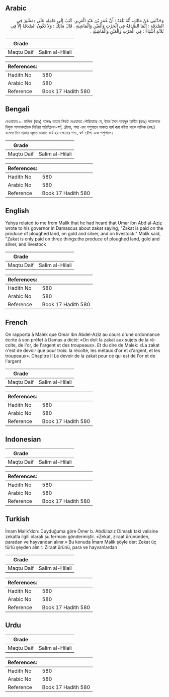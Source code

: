 ## Arabic


<div dir="rtl" lang="ar" style={{fontSize:'larger',backgroundColor:'#f8f9fa',padding:20}}>
وَحَدَّثَنِي عَنْ مَالِكٍ، أَنَّهُ بَلَغَهُ ‏:‏ أَنَّ عُمَرَ بْنَ عَبْدِ الْعَزِيزِ، كَتَبَ إِلَى عَامِلِهِ عَلَى دِمَشْقَ فِي الصَّدَقَةِ ‏:‏ إِنَّمَا الصَّدَقَةُ فِي الْحَرْثِ وَالْعَيْنِ وَالْمَاشِيَةِ ‏.‏ قَالَ مَالِكٌ ‏:‏ وَلاَ تَكُونُ الصَّدَقَةُ إِلاَّ فِي ثَلاَثَةِ أَشْيَاءَ ‏:‏ فِي الْحَرْثِ وَالْعَيْنِ وَالْمَاشِيَةِ ‏.‏
</div>
<div style={{backgroundColor:'#f8f9fa',padding:20, marginBottom: 10}}><table> <thead> <tr> <th>Grade</th> <th></th> </tr> </thead> <tbody> <tr><td>Maqtu Daif</td><td>Salim al-Hilali</td></tr></tbody></table><table> <thead> <tr> <th>References:</th> <th></th> </tr> </thead> <tbody><tr><td>Hadith No</td><td>580</td></tr><tr><td>Arabic No</td><td>580</td></tr><tr><td>Reference</td><td>Book 17 Hadith 580</td></tr></tbody></table></div>

## Bengali


<div dir="ltr" lang="bn" style={{fontSize:'larger',backgroundColor:'#f8f9fa',padding:20}}>
রেওয়ায়ত ৩. মালিক (রহঃ) বলেনঃ তাহার নিকট রেওয়ায়ত পৌছিয়াছে যে, উমর ইবন আবদুল আযীয (রহঃ) দামেশকে নিযুক্ত শাসনকর্তাকে লিখিয়া পাঠাইলেন-স্বর্ণ, রৌপ্য, শস্য এবং পশুপালে যাকাত ধার্য করা হইয়া থাকে মালিক (রহঃ) বলেনঃ তিন প্রকার বস্তুতে যাকাত ধার্য হয়-ক্ষেতের শস্য, স্বর্ণ-রৌপ্য এবং পশুপালে।
</div>
<div style={{backgroundColor:'#f8f9fa',padding:20, marginBottom: 10}}><table> <thead> <tr> <th>Grade</th> <th></th> </tr> </thead> <tbody> <tr><td>Maqtu Daif</td><td>Salim al-Hilali</td></tr></tbody></table><table> <thead> <tr> <th>References:</th> <th></th> </tr> </thead> <tbody><tr><td>Hadith No</td><td>580</td></tr><tr><td>Arabic No</td><td>580</td></tr><tr><td>Reference</td><td>Book 17 Hadith 580</td></tr></tbody></table></div>

## English


<div dir="ltr" lang="en" style={{fontSize:'larger',backgroundColor:'#f8f9fa',padding:20}}>
Yahya related to me from Malik that he had heard that Umar ibn Abd al-Aziz wrote to his governor in Damascus about zakat saying, "Zakat is paid on the produce of ploughed land, on gold and silver, and on livestock." Malik said, "Zakat is only paid on three things:the produce of ploughed land, gold and silver, and livestock
</div>
<div style={{backgroundColor:'#f8f9fa',padding:20, marginBottom: 10}}><table> <thead> <tr> <th>Grade</th> <th></th> </tr> </thead> <tbody> <tr><td>Maqtu Daif</td><td>Salim al-Hilali</td></tr></tbody></table><table> <thead> <tr> <th>References:</th> <th></th> </tr> </thead> <tbody><tr><td>Hadith No</td><td>580</td></tr><tr><td>Arabic No</td><td>580</td></tr><tr><td>Reference</td><td>Book 17 Hadith 580</td></tr></tbody></table></div>

## French


<div dir="ltr" lang="fr" style={{fontSize:'larger',backgroundColor:'#f8f9fa',padding:20}}>
On rapporta à Malek que Omar Ibn Abdel-Aziz au cours d'une ordonnance écrite à son préfet à Damas a dicté: «On doit la zakat aux sujets de la récolte, de l'or, de l'argent et des troupeaux». Et du dire de Malek: «La zakat n'est de devoir que pour trois: la récolte, les métaux d'or et d'argent, et les troupeaux». Chapitre II Le devoir de la zakat pour ce qui est de l'or et de l'argent
</div>
<div style={{backgroundColor:'#f8f9fa',padding:20, marginBottom: 10}}><table> <thead> <tr> <th>Grade</th> <th></th> </tr> </thead> <tbody> <tr><td>Maqtu Daif</td><td>Salim al-Hilali</td></tr></tbody></table><table> <thead> <tr> <th>References:</th> <th></th> </tr> </thead> <tbody><tr><td>Hadith No</td><td>580</td></tr><tr><td>Arabic No</td><td>580</td></tr><tr><td>Reference</td><td>Book 17 Hadith 580</td></tr></tbody></table></div>

## Indonesian


<div dir="ltr" lang="id" style={{fontSize:'larger',backgroundColor:'#f8f9fa',padding:20}}>

</div>
<div style={{backgroundColor:'#f8f9fa',padding:20, marginBottom: 10}}><table> <thead> <tr> <th>Grade</th> <th></th> </tr> </thead> <tbody> <tr><td>Maqtu Daif</td><td>Salim al-Hilali</td></tr></tbody></table><table> <thead> <tr> <th>References:</th> <th></th> </tr> </thead> <tbody><tr><td>Hadith No</td><td>580</td></tr><tr><td>Arabic No</td><td>580</td></tr><tr><td>Reference</td><td>Book 17 Hadith 580</td></tr></tbody></table></div>

## Turkish


<div dir="ltr" lang="tr" style={{fontSize:'larger',backgroundColor:'#f8f9fa',padding:20}}>
İmam Malik'dcn: Duyduğuma göre Ömer b. Abdülaziz Dimaşk'taki valisine zekatla ilgili olarak şu fermanı göndermiştir. «Zekat, ziraat ürününden, paradan ve hayvandan alınır.» Bu konuda İmam Malik şöyle der: Zekat üç türlü şeyden alınır: Ziraat ürünü, para ve hayvanlardan
</div>
<div style={{backgroundColor:'#f8f9fa',padding:20, marginBottom: 10}}><table> <thead> <tr> <th>Grade</th> <th></th> </tr> </thead> <tbody> <tr><td>Maqtu Daif</td><td>Salim al-Hilali</td></tr></tbody></table><table> <thead> <tr> <th>References:</th> <th></th> </tr> </thead> <tbody><tr><td>Hadith No</td><td>580</td></tr><tr><td>Arabic No</td><td>580</td></tr><tr><td>Reference</td><td>Book 17 Hadith 580</td></tr></tbody></table></div>

## Urdu


<div dir="rtl" lang="ur" style={{fontSize:'larger',backgroundColor:'#f8f9fa',padding:20}}>

</div>
<div style={{backgroundColor:'#f8f9fa',padding:20, marginBottom: 10}}><table> <thead> <tr> <th>Grade</th> <th></th> </tr> </thead> <tbody> <tr><td>Maqtu Daif</td><td>Salim al-Hilali</td></tr></tbody></table><table> <thead> <tr> <th>References:</th> <th></th> </tr> </thead> <tbody><tr><td>Hadith No</td><td>580</td></tr><tr><td>Arabic No</td><td>580</td></tr><tr><td>Reference</td><td>Book 17 Hadith 580</td></tr></tbody></table></div>